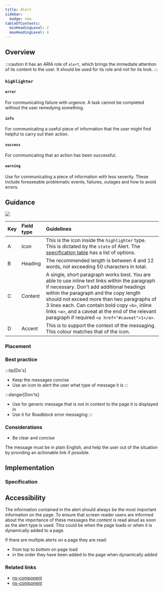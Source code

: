 ```yaml
---
title: Alert
sidebar:
  badge: new
tableOfContents:
  minHeadingLevel: 2
  maxHeadingLevel: 4
---
```



## Overview

<CompDetails name={componentName} />

:::caution
It has an ARIA role of `alert`, which brings the immediate attention of its content to the user. It should be used for its role and not for its look.
:::

<ExampleViewer>
  <ExampleStandard slot="template" />
</ExampleViewer>

### `highlighter`

#### `error`

For communicating failure with urgence. A task cannot be completed without the user remedying something.

<ExampleViewer>
  <ExampleHighlighterError slot="template" />
</ExampleViewer>

#### `info`

For communicating a useful piece of information that the user might find helpful to carry out their action.

<ExampleViewer>
  <ExampleHighlighterInfo slot="template" />
</ExampleViewer>

#### `success`

For communicating that an action has been successful.

<ExampleViewer>
  <ExampleHighlighterSuccess slot="template" />
</ExampleViewer>

#### `warning`

Use for communicating a piece of information with less severity. These include foreseeable problematic events, failures, outages and how to avoid errors.

<ExampleViewer>
  <ExampleHighlighterWarning slot="template" />
</ExampleViewer>

## Guidance

![](./images/alert/highlighter/content-guidance.webp)

| Key | Field type | Guidelines |
| :--- | :--- | :--- |
| A | Icon | This is the icon inside the `highlighter` type. This is dictated by the `state` of Alert. The [specification table](#specification) has a list of options. |
| B | Heading | The recommended length is between 4 and 12 words, not exceeding 50 characters in total. |
| C | Content | A single, short paragraph works best. You are able to use inline text links within the paragraph if necessary. Don't add additional headings within the paragraph and the copy length should not exceed more than two paragraphs of 3 lines each. Can contain bold copy `<b>`, inline links `<a>`, and a caveat at the end of the relevant paragraph if required `<a href="#caveat">1</a>`. |
| D | Accent | This is to support the context of the messaging. This colour matches that of the icon. |

### Placement

<Placement name={componentName} />

### Best practice

:::tip[Do's]
- Keep the messages concise
- Use an icon to alert the user what type of message it is
:::

:::danger[Don'ts]
- Use for generic message that is not in context to the page it is displayed in
- Use it for Roadblock error messaging
:::

### Considerations

- Be clear and concise

The message must be in plain English, and help the user out of the situation by providing an actionable link if possible.

## Implementation

### Specification

<Specification name={componentName} />

## Accessibility

The information contained in the alert should always be the most important information on the page. To ensure that screen reader users are informed about the importance of these messages the content is read aloud as soon as the alert type is used. This could be when the page loads or when it is dynamically added to a page.

If there are multiple alerts on a page they are read:

- from top to bottom on page load
- in the order they have been added to the page when dynamically added

### Related links

- [ns-component](#!)
- [ns-component](#!)
